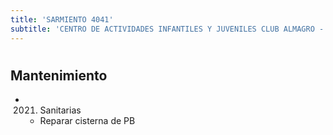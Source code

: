 ```yaml
---
title: 'SARMIENTO 4041'
subtitle: 'CENTRO DE ACTIVIDADES INFANTILES Y JUVENILES CLUB ALMAGRO - Polideportivo - Anexo Normal Nº07'
---
```


#


## Mantenimiento

*  (2021) Sanitarias 
    + Reparar cisterna de PB



